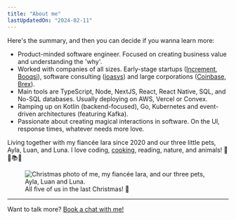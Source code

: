 ```yaml
---
title: "About me"
lastUpdatedOn: "2024-02-11"
---
```


Here's the summary, and then you can decide if you wanna learn more:

- Product-minded software engineer. Focused on creating business value and understanding the 'why'.
- Worked with companies of all sizes. Early-stage startups ([Increment](https://www.joinincrement.com/), [Booqsi](https://www.booqsi.com/)), software consulting ([ioasys](https://ioasys.com.br/en)) and large corporations ([Coinbase](https://www.coinbase.com/), [Brex](https://www.brex.com/)).
- Main tools are TypeScript, Node, NextJS, React, React Native, SQL, and No-SQL databases. Usually deploying on AWS, Vercel or Convex.
- Ramping up on Kotlin (backend-focused), Go, Kubernetes and event-driven architectures (featuring Kafka).
- Passionate about creating magical interactions in software. On the UI, response times, whatever needs more love.

Living together with my fiancée Iara since 2020 and our three little pets, Ayla, Luan, and Luna. I love coding, [cooking](https://receitas.lucasfaria.dev/), reading, nature, and animals! 🌵🐾📚🍳

<figure className="flex flex-col items-center gap-2 not-prose">
<Image src="/xmas.jpeg" alt="Christmas photo of me, my fiancée Iara, and our three pets, Ayla, Luan and Luna." width={720} height={540} />
<figcaption className="not-prose text-sm">All five of us in the last Christmas! 🎄</figcaption>
</figure>

---

Want to talk more? [Book a chat with me!](https://cal.com/lucasfaria)

